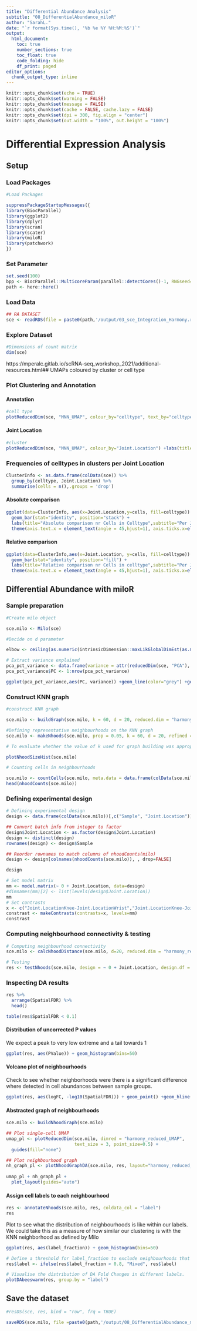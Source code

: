 ```yaml
---
title: "Differential Abundance Analysis"
subtitle: "08_DifferentialAbundance_miloR"
author: "SarahL."
date: "`r format(Sys.time(), '%b %e %Y %H:%M:%S')`"
output: 
  html_document:
    toc: true
    number_sections: true   
    toc_float: true
    code_folding: hide
    df_print: paged
editor_options:
  chunk_output_type: inline
---
```


```r
knitr::opts_chunk$set(echo = TRUE)
knitr::opts_chunk$set(warning = FALSE)
knitr::opts_chunk$set(message = FALSE)
knitr::opts_chunk$set(cache = FALSE, cache.lazy = FALSE)
knitr::opts_chunk$set(dpi = 300, fig.align = "center")
knitr::opts_chunk$set(out.width = "100%", out.height = "100%")
```


# Differential Expression Analysis

## Setup

### Load Packages

```r
#Load Packages

suppressPackageStartupMessages({
library(BiocParallel)
library(ggplot2)
library(dplyr)
library(scran)
library(scater)
library(miloR)
library(patchwork)
})

```

### Set Parameter

```r
set.seed(100)
bpp <- BiocParallel::MulticoreParam(parallel::detectCores()-1, RNGseed=100)
path <- here::here()
```


### Load Data

```r
## RA DATASET
sce <- readRDS(file = paste0(path,'/output/03_sce_Integration_Harmony.rds'))

```


### Explore Dataset

```r
#Dimensions of count matrix
dim(sce)
```

https://mperalc.gitlab.io/scRNA-seq_workshop_2021/additional-resources.html## UMAPs coloured by cluster or cell type

### Plot Clustering and Annotation {.tabset}

#### Annotation

```r
#cell type
plotReducedDim(sce, "MNN_UMAP", colour_by="celltype", text_by="celltype") +labs(title="UMAP colored by Annotation ",subtitle = "UMAP of all integrated datasets")

```

#### Joint Location

```r
#cluster
plotReducedDim(sce, "MNN_UMAP", colour_by="Joint.Location") +labs(title="UMAP colored by Joint Location",subtitle = "UMAP of all integrated datasets")

```

### Frequencies of celltypes in clusters per Joint Location {.tabset}

```r
ClusterInfo <- as.data.frame(colData(sce)) %>% 
  group_by(celltype, Joint.Location) %>%
  summarise(cells = n(),.groups = 'drop') 
```

#### Absolute comparison

```r

ggplot(data=ClusterInfo, aes(x=Joint.Location,y=cells, fill=celltype)) +
  geom_bar(stat="identity", position="stack") +
  labs(title="Absolute comparison nr Cells in Celltype",subtitle="Per Joint",x="",y="Number of cells")+
  theme(axis.text.x = element_text(angle = 45,hjust=1), axis.ticks.x=element_blank())

```

#### Relative comparison

```r

ggplot(data=ClusterInfo,aes(x=Joint.Location, y=cells, fill=celltype)) +
  geom_bar(stat="identity", position="fill") +
  labs(title="Relative comparison nr Cells in celltype",subtitle="Per Joint",x="",y="Number of cells")+
  theme(axis.text.x = element_text(angle = 45,hjust=1), axis.ticks.x=element_blank())


```



## Differential Abundance with miloR


### Sample preparation

```r
#Create milo object

sce.milo <- Milo(sce)

```

```r
#Decide on d parameter

elbow <- ceiling(as.numeric(intrinsicDimension::maxLikGlobalDimEst(as.matrix(reducedDim(sce, "PCA")), k=10)))

# Extract variance explained
pca_pct_variance <- data.frame(variance = attr(reducedDim(sce, "PCA"), "percentVar"))
pca_pct_variance$PC <- 1:nrow(pca_pct_variance)

ggplot(pca_pct_variance,aes(PC, variance)) +geom_line(color="grey") +geom_point() +labs(y = "Variance explained (%)")+ geom_vline(xintercept = elbow, color="red")

```


### Construct KNN graph


```r
#construct KNN graph

sce.milo <- buildGraph(sce.milo, k = 60, d = 20, reduced.dim = "harmony_reduced")

```


```r
#Defining representative neighbourhoods on the KNN graph
sce.milo <- makeNhoods(sce.milo, prop = 0.05, k = 60, d = 20, refined = TRUE, reduced_dims = "harmony_reduced",refinement_scheme="graph")

# To evaluate whether the value of k used for graph building was appropriate. We can check this out using the plotNhoodSizeHist function. As a rule of thumb we want to have an average neighbourhood size over 5 x N_samples. If the mean is lower, or if the distribution is

plotNhoodSizeHist(sce.milo)

```


```r
# Counting cells in neighbourhoods

sce.milo <- countCells(sce.milo, meta.data = data.frame(colData(sce.milo)), sample="Sample")
head(nhoodCounts(sce.milo))

```

### Defining experimental design

```r
# Defining experimental design
design <- data.frame(colData(sce.milo))[,c("Sample", "Joint.Location")]

## Convert batch info from integer to factor
design$Joint.Location <- as.factor(design$Joint.Location) 
design <- distinct(design)
rownames(design) <- design$Sample

## Reorder rownames to match columns of nhoodCounts(milo)
design <- design[colnames(nhoodCounts(sce.milo)), , drop=FALSE]

design
```

```r
# Set model matrix
mm <- model.matrix(~ 0 + Joint.Location, data=design)
#dimnames(mm)[2] <- list(levels(design$Joint.Location))
mm
# Set contrasts
x <- c("Joint.LocationKnee-Joint.LocationWrist","Joint.LocationKnee-Joint.LocationMCP","Joint.LocationWrist-Joint.LocationMCP")
constrast <- makeContrasts(contrasts=x, levels=mm)
constrast
```


### Computing neighbourhood connectivity & testing

```r
# Computing neighbourhood connectivity
sce.milo <- calcNhoodDistance(sce.milo, d=20, reduced.dim = "harmony_reduced")

```

```r
# Testing
res <- testNhoods(sce.milo, design = ~ 0 + Joint.Location, design.df = design, model.contrasts = "Joint.LocationKnee-Joint.LocationMCP", reduced.dim = "harmony_reduced", fdr.weighting="graph-overlap") # fdr.weighting="graph-overlap"

```


### Inspecting DA results


```r
res %>%
  arrange(SpatialFDR) %>%
  head()

table(res$SpatialFDR < 0.1)
```

#### Distribution of uncorrected P values

We expect a peak to very low extreme and a tail towards 1

```r
ggplot(res, aes(PValue)) + geom_histogram(bins=50)
```

#### Volcano plot of neighbourhoods

Check to see whether neighborhoods were there is a significant difference where detected in cell abundances between sample groups.

```r
ggplot(res, aes(logFC, -log10(SpatialFDR))) + geom_point() +geom_hline(yintercept = 1, color="red") 
```

#### Abstracted graph of neighbourhoods

```r
sce.milo <- buildNhoodGraph(sce.milo)

## Plot single-cell UMAP
umap_pl <- plotReducedDim(sce.milo, dimred = "harmony_reduced_UMAP", 
                          text_size = 3, point_size=0.5) +
  guides(fill="none")

## Plot neighbourhood graph
nh_graph_pl <- plotNhoodGraphDA(sce.milo, res, layout="harmony_reduced_UMAP",alpha=0.1) 
  
umap_pl + nh_graph_pl +
  plot_layout(guides="auto")

```
#### Assign cell labels to each neighbourhood 

```r
res <- annotateNhoods(sce.milo, res, coldata_col = "label")
res
```

Plot to see what the distribution of neighbourhoods is like within our labels. We could take this as a measure of how similar our clustering is with the KNN neighborhood as defined by Milo

```r
ggplot(res, aes(label_fraction)) + geom_histogram(bins=50)
```


```r
# Define a threshold for label_fraction to exclude neighbourhoods that are a mix of cell types
res$label <- ifelse(res$label_fraction < 0.8, "Mixed", res$label)
```

```r
# Visualise the distribution of DA Fold Changes in different labels.
plotDAbeeswarm(res, group.by = "label")
```

## Save the dataset

```r
#resDS(sce, res, bind = "row", frq = TRUE)

saveRDS(sce.milo, file =paste0(path,'/output/08_DifferentialAbundance_miloR.rds'))
```
